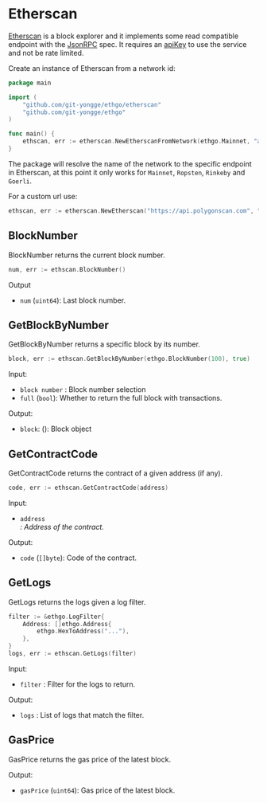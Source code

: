 

# Etherscan

[Etherscan](https://etherscan.io/) is a block explorer and it implements some read compatible endpoint with the [JsonRPC](/jsonrpc) spec. It requires an [apiKey](https://docs.etherscan.io/getting-started/viewing-api-usage-statistics) to use the service and not be rate limited.

Create an instance of Etherscan from a network id:

```go
package main

import (
    "github.com/git-yongge/ethgo/etherscan"
    "github.com/git-yongge/ethgo"
)

func main() {
    ethscan, err := etherscan.NewEtherscanFromNetwork(ethgo.Mainnet, "apiKey")
}
```

The package will resolve the name of the network to the specific endpoint in Etherscan, at this point it only works for `Mainnet`, `Ropsten`, `Rinkeby` and `Goerli`.

For a custom url use:

```go
ethscan, err := etherscan.NewEtherscan("https://api.polygonscan.com", "apiKey")
```

## BlockNumber

<GoDocLink href="etherscan#Etherscan.BlockNumber">BlockNumber</GoDocLink> returns the current block number.

```go
num, err := ethscan.BlockNumber()
```

Output

- `num` (`uint64`): Last block number.

## GetBlockByNumber

<GoDocLink href="etherscan#Etherscan.GetBlockByNumber">GetBlockByNumber</GoDocLink> returns a specific block by its number.

```go
block, err := ethscan.GetBlockByNumber(ethgo.BlockNumber(100), true)
```

Input:

- `block number` <Blocktag/>: Block number selection
- `full` (`bool`): Whether to return the full block with transactions.

Output:

- `block`: (): Block object

## GetContractCode

<GoDocLink href="etherscan#Etherscan.GetContractCode">GetContractCode</GoDocLink> returns the contract of a given address (if any).

```go
code, err := ethscan.GetContractCode(address)
```

Input:

- `address` <Address/>: Address of the contract.

Output:

- `code` (`[]byte`): Code of the contract.

## GetLogs

<GoDocLink href="etherscan#Etherscan.GetLogs">GetLogs</GoDocLink> returns the logs given a log filter.

```go
filter := &ethgo.LogFilter{
    Address: []ethgo.Address{
        ethgo.HexToAddress("..."),
    },
}
logs, err := ethscan.GetLogs(filter)
```

Input:

- `filter` <LogFilter/>: Filter for the logs to return.

Output:

- `logs` <Log text="[]Log"/>: List of logs that match the filter.

## GasPrice

<GoDocLink href="etherscan#Etherscan.GasPrice">GasPrice</GoDocLink> returns the gas price of the latest block.

Output:

- `gasPrice` (`uint64`): Gas price of the latest block.
